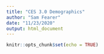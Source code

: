 ```yaml
---
title: "CES 3.0 Demographics"
author: "Sam Fearer"
date: "11/23/2020"
output: html_document
---
```


```r
knitr::opts_chunk$set(echo = TRUE)
```
